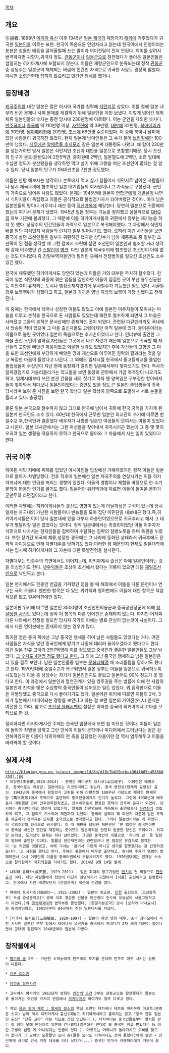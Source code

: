 [[목차]]
== 개요 ==
引揚者. 1868년 [[메이지 유신]] 이후 1945년 [[일본 제국]]의 패망까지 [[해외]]에 거주했다가 귀국한 [[일본인]]을 이르는 표현. 한국어 독음으론 인양자라고 읽는데 한국어에서 인양이라는 표현은 침몰한 배등을 끌어올릴때 쓰는 말이라 의미전달이 전혀 안된다. 의미를 살려서 번역하자면 귀향자,귀국자 정도. [[관동군]]이나 [[일본군]]으로 참전했다가 돌아온 일본인들은 엄밀히는 히키아게샤에 포함되지 않는다. 이들은 재향군인으로 분류되는데 정작 [[관동군]] 중 상당수는 일본군이 해체되는 바람에 민간인 자격으로 귀국한 사람도 굉장히 많았다. 아니면 [[소련군]]한테 잡히지 않으려고 민간인 행세를 했거나. 

== 등장배경 ==
[[제국주의]]를 내건 일본은 많은 아시아 국가를 침략해 [[식민지]]로 삼았다. 이를 겸해 일본 내부의 빈곤 문제나 사회 문제를 해결하기 위해 일본인을 이민 보냈다. 이렇게 넘어간 해외 체류 일본인들의 숫자는 종전 당시에 230만명에 이르렀다. 이는 군인을 제외한 숫자다. [[만주국]]이나 [[중국]]에 약 110만명 이상, [[사할린]]에 약 38만명, [[대만]]에 32만명, [[북아메리카]]에 30만명, [[남아메리카]]에 20만명, [[조선]]에 69만명 수준이었다. 이 중에 북미나 남미에 있던 사람들이 귀국하진 않았다. 현재 일본계 남미인들은 그 수가 불어 [[브라질]]에만 100만이 넘었다. [[페루]]에선 [[알베르토 후지모리]] 같은 일본계 대통령도 나왔고. 왜 합이 230만을 넘는가하면 당시 일본은 식민지인 조선과 대만을 일본으로 포함했기때문. 당시 조선의 인구가 본토(한반도)에 2천5백만, 중화권에 2백만, 일본열도에 2백만, 소련 일대에 수십만 정도가 분산됐음을 생각하면 먹고 살기 위해 고향을 떠난 조선인이 많다는 걸 알 수 있다. 당시 일본의 인구가 1945년즈음 7천만 정도였다.

이들은 한탕 해보자는 생각이나 본토에서 먹고 살기 힘들어서 식민지로 넘어온 사람들이나 당시 제국주의에 협조하던 일본 대기업들의 회사원이나 그 가족들로 구성됐다. 군인의 가족으로 넘어온 사람도 많았다. 문제는 1945년에 일본이 [[연합군]]에게 [[개발살]]이 나면서 식민지들이 독립했고 이들은 공식적으로 불법점거자가 되어버렸단 것이다. 이때 남은 일본인들의 땅이나 거주지나 재산 등이 [[적산가옥]]에 해당한다. 당연히 일본으로 귀환해야 했는데 여기서 문제가 생겼다. 1945년 일본 정부는 기능을 정지했고 실질적으로 [[GHQ]]의 하부 기관에 불과했다. 그 때문에 이들 히키아게샤들의 귀환에서 정부는 제기능을 하지 못 했다. 상당수의 민간인들이 자력으로 일본으로 복귀해야했다. 그 과정에서 식민지배를 받던 피식민지 사람들의 린치가 일부 일어나기도 했다. 오히려 이런 사건들을 보면 중국에 살던 조선인들은 일부가 귀환하긴 했지만 상당수가 남아 재중동포 중 일부인 조선족이 된 점을 생각할 때 그런 점에서 소련에 살던 조선인이 일본인과 협조할 거라 생각해 강제 이주했던 건 [[스탈린]]의 [[병크]]. 다만 일본의 제국주의에 협조했던 조선인이 아예 없는 것도 아니었다.즉,친일부역자들인데 필리핀 등에서 전쟁범죄를 일으킨 조선인도 소수 있긴 했다.

한국에 체류했던 히키아게샤도 당연히 있는데 이들은 거의 대부분 무사히 철수했다. 한국이 일본 식민지배 와중에 겪은 일들을 감안하면 이들이 집결한 곳이 부산 용두산공원 등 치안력이 유지되는 도시나 행정소재지였기에 무사철수가 가능했단 말도 있다. 시골일 경우 보복행위가 심했다고 하고, 일본과 가까운 영남 지방의 보복이 가장 심했다고 전해진다. 

이 중에는 한국에서 태어나 성장한 이들도 많았고 아예 일본인 이주자들이 모여사는 마을을 이루고 본적을 한국으로 둔 사람들도 있었는데 패전후 철수하게 되면서 그 마을은 사라졌고 그들의 본적은 문서상에만 존재하는 곳이 되었다. 관련된 다큐멘터리도 국내에서 방송된 적이 있으며 그 마을 출신자들도 고령이지만 아직 일본에 있다. 불이촌이라는 이름으로 불린 곳이었다.일본어 독음으로는 후지촌이었다고 한다. 인터뷰에 출연한 그 마을 출신 노인이 말하길,자신들은 그곳에서 나고 자랐기 때문에 일본으로 귀국할 때 자신들의 고향을 빼앗긴 마음이었고 억울한 생각도 있었지만 후에 자신들의 고향인 그 마을 또한 조선인에게 부당하게 빼앗은 땅과 재산으로 이루어진 침략의 결과라는 것을 알고 복잡한 마음이 들었다고 나온다. 그 외에도 일제시절 한국에서 중고등학교를 졸업한 졸업생들이 수십년이 지난 현재 동창회가 열리면 일본에서부터 찾아오기도 한다. 역사가 일제강점기로 거슬러올라가는 학교들을 보면 동창회 관련해서 가끔 목격담이 나오기도 하고, 일제시대부터 쓰던 본관 건물을 새로 짓기로 하자 웬 양복입은 구부정한 할아버지들이 찾아와서 쳐다보니 일본인이었다는 증언도 있을 정도.[* 일본인 졸업생들이 귀국 당시라며 보여 준 사진을 보면 한국 학생과 일본 학생이 양쪽으로 도열해서 서로 눈물을 흘리고 있다. 충공깽] 

물론 일본 본국으로 철수하지 않고 그대로 한국에 남아서 귀화해 한국 국적을 가지게 된 일본계 한국인도 소수 있다. 60년대 한국에서 근무한 일본인 외교관의 수기에 따르면 한일수교 후,한국인과 결혼했다 배우자가 사망한 일본인 여성들이 모여사는 마을이 있었다고  나온다. 일본 대사관에서는 그런 여성들을 찾아내서 귀국시키곤 했는데 그 중 몇 몇이 오히려 일본 생활을 적응하지 못하고 한국으로 돌아와 그 마을에서 사는 일이 있었다고 한다. 

== 귀국 이후 ==
하여튼 식민 지배에 피해를 입었던 아시아인들 입장에선 가해자였지만 정작 이들은 일본으로 돌아가 차별당했다. 전후 직후에 일본에선 일본 제국주의를 연상시키는 이들 히키아게샤에 대한 언급을 꺼리는 경향이 있었다. 이들의 경험이나 체험을 바탕으로 한 수기문학이 한동안 인기를 끌기도 했다. 일본어판 위키백과에 따르면 이들이 들여온 문화가 군만두와 라면집이라고 한다.

이러한 차별에는 히키아게샤들의 출신도 영향이 있는게 아닐까싶은 구석이 있는데 당시 일제는 자국내의 가난한 사람들이나 빈농들을 모아 집단 이민단을 내보내곤 했다.즉,히키아게샤들은 이미 당시 일본내에 있을 때부터 하층민이었으므로 귀국후라고 해서 그 대우가 별달라질 일은 없었다는 것이다. 정작 일본내에서는 하층민이었던 이들 이주자가 식민지로 나가서는 현지인들을 핍박하며 수탈하는 침략의 첨병노릇을 하며 특권을 누렸다. 또한 장기간 외국에 체류,성장한 경우에는 그 나라에 동화된 상태라서 귀국후에도 문화적 차이등으로 인해 차별대우를 당하기도 했다.이러한 점 때문인지 현재도 일본대학에서는 입시때 히키아게샤와 그 자손에 대한 특별전형을 실시한다.

차별대우는 인종주의 측면에서도 이어지는데, 히키아게샤 출신은 아예 일본인이라는 것을 의심받기도 한다. [[넷우익]]들은 조상이 조선에서 왔다는 기록이 있으면 대뜸 [[재일조선인]]으로 낙인찍고 본다.

일본 현지에서도 한동안 언급을 기피했던 점을 볼 때 해외에서 이들을 다룬 문헌이나 연구는 극히 드물다. 웬만한 항목은 다 있는 위키백과 영어판에도 이들에 대한 항목은 직접적으론 없고 일본어판에만 있다.

일본어판 위키에 따르면 일본인 3000명이 조선인민의용군과 중국공산당군에 의해 [http://ja.wikipedia.org/wiki/%E9%80%9A%E5%8C%96%E4%BA%8B%E4%BB%B6 학살당한 사건]도 있다는데 정작 이 항목의 다른 언어판은 존재하지 않는다. 하지만 어차피 다른 나라에서 전쟁을 일으킨 당사자 국가의 피해는 별로 관심이 없는것이 사실이다. 그래서 다른 언어판에는 존재하지 않는 경우가 많다. 

특이한 점은 중국 쪽에선 그냥 중국인 행세를 하며 남은 사람들도 있었다는 거다. 어떤 사람들은 자식을 알던 중국인에게 맡기고 나중에 데리러 돌아오겠다고 했다고도 한다. 이런 일본 잔류 고아가 2천7백명에 이를 정도였고 중국인과 결혼한 일본인들도 그냥 남았다. [http://ja.wikipedia.org/wiki/%E4%B8%AD%E5%9B%BD%E6%AE%8B%E7%95%99%E6%97%A5%E6%9C%AC%E4%BA%BA 그 숫자도 4천명 정도 됐다고 한다.] 그 외에 그냥 중국인 행세하고 남은 일본인은 더 있을 걸로 보인다. 남은 일본인들중 일부는 [[문화대혁명]] 때 조리돌림을 당하기도 했다고 한다. 1970년대에 중일수교가 복구되면서 일본 정부는 이들을 일본으로 귀국하도록 시도했는데 이들 중 상당수는 자기가 일본인인지도 몰랐고 일본어도 90% 정도가 못 했다고 한다. 이 과정에서 일본인과 혈연관계가 있음 영주권을 주는 법률에 의해 한 사람의 일본인과 친척을 맺은 수십명의 중국인들이 넘어오는 일도 있었다. 뭐 짐작한대로 이들은 차별당했고 중국으로 다시 돌아가기도 했다. 일본어판 위키에 따르면 이들의 2세, 3세가 일본에서 마피아되는 경향을 보인다고 하는 걸 보면 일본의 가이진(外人) 인식은 여전한 듯 하다. 참고로 [[초신성 플래시맨]]의 설정은 이러한 중국의 히키아게샤 고아를 모티브로 한 것.

정리하자면 히키아게샤란 주제는 한국인 입장에서 보면 참 미묘한 것이다. 이들이 일본에 돌아가 차별을 당하고 그런 인식이 이들의 문학이나 미디어에서 드러난다는 점은 감안해야겠지만 이들이 식민지배의 한 축을 담당했던 자들이란 점 역시 염두해두고 이들을 바라봐야 할 것이다.
== 실제 사례 ==
 http://blogimg.goo.ne.jp/user_image/1d/8d/d10c7b419ecbe4364fb85c4538b01bd7.jpg
 * 이향란(李香蘭,1920-2014) - 본명은 야마구치 요시코(山口淑子). 이향란은 예명으로, 중국어로는 리샹란, 일본어로는 리코란이라고 읽는다. 중국 봉천성(현재의 요령성) 출신. 1943년에 중국에서 항일의식 고취를 위해 아편전쟁 100주년 기념으로 제작한 만세유방 (萬世流芳)에서 주역으로 출연하여 중국인들에게도 인기가 높았다. 그런데 1938년에 배우로서 데뷔했던 곳이 만주영화협회였고, 전속배우로서 활동한 경력이 전후에 문제가 되었다. 당시에는 중국인이라고 알려져 있었는데, 일제의 선전영화에 계속해서 출연했으니 [[한간]]죄가 성립하게 되고, 그 혐의로 기소되어 재판까지 갔었다. 중국어 실력이 꽤 되었기 때문에 일본 호적을 제출하기 전까지는 모두들 중국인으로 생각했다고 한다. 그러나 일본인이라는 게 확인되어 국외추방의 형식으로 귀국했다. 이 때 재판을 담당한 재판관은 '본 법정은 중국인이면서 중국을 배신한 한간을 재판하는 곳이므로 일본국적을 완전히 입증한 당신은 무죄이다. 하지만 논리상, 도의상의 문제는 하나 남아있다. 그것은 중국인의 이름으로 '지나의 밤' 등 일련의 영화에 출연한 것이다. 법률상 한간재판과는 관련없으나 본 법정은 유감으로 생각한다.'는 의견을 덧붙였고, 이에 그녀는 '젊어서 그런게 아니고 생각을 잘못했다는 걸 인정하겠습니다.'고 사죄를 했다고 한다. 후에는 홍콩에서 배우로 출연하고, 동시에 주제가 앨범이 발매되면서 다시 이향란의 이름을 중국어권에서 부활시키기도 했다. 1970년대에는 민자당 소속으로 참의원에서 [[국회의원]]을 지내기도 했다. 2014년 9월 14일 별세.

 * 나리타 유타카(成田豊, 1929-2011) - 일본 최대의 광고기업인 [[덴츠]]의 전 회장으로 [[천안]]출신 이다. 다만 사람들에게 천안이 어딘지 설명하기가 귀찮아서 [서울] 출신이라고 설명했다고. 한국에서 자란 배경탓인지 [한일관계] 개선에 신경을 썼다.

 * 마에다 토시카즈(前田利一, 1921-2002) - 일본의 외교관. [[인천]] 출신으로 [조선총독부] 부설 경성중학교[* 광복 이후 경성중 건물을 미군정이 인수해 오늘날의 서울고등학교가 되었다.]와 [[경성제국대학]] 법학부를 졸업했다. [한일기본조약] 당시 [오히라 마사요시]의 통역관이었고, 1981년부터 84년까지 주한 일본대사를 지냈다.

 * [미후네 토시로](三船敏郎, 1920-1997) - 일본의 유명 영화 배우. 중국 칭다오에서 사진 기사인 일본인 부부 밑에서 태어나서 유년기를 중국에서 지내다가 2차 세계 대전이 일어나면서 군대에 징집되어 1940년에야 일본에 가봤다.
== 창작물에서 ==
 * [[명가의 술]] 2부 - 가난한 소작농에게 만주국의 토지를 준다며 만주로 이주 시키는 상황이 나온다.

 * [[요코 이야기]] 

 * [[점성술 살인사건]]

 * 고바야시 마사키의 1962년작 영화인 [[인간의 조건]] 3부는 관동군으로 참전했다가 일본으로 돌아가는 주인공 카지의 관점에서 [[히키아게샤]] 이야기도 일부 다루고 있다.

 * 게임 [[용과 같이 제로 : 맹세의 장소]]의 핵심 조연인 타치바나 테츠와 마키무라 마코토(본명은 소교) 남매 역시 히키아게샤 출신(대놓고 히키아게샤라고 불리지는 않고 "중국 잔류 일본인 출신" "잔류 고아" 라는 식으로 간접 언급된다.). 타치바나는 중국인들로부터 멸시를 받는 걸 참다 못해 단신으로 일본에 건너왔다(일본에선 반대로 또 중국인 취급 받았다는 등 여간 고생이 심한 게 아니었다는 언급이 있다.). 마코토는 어머니가 돌아가시고 오빠를 찾으러 왔다가 그 오빠의 오른팔인 오다 준(물론 오다도 타치바나도 전혀 몰랐다)에게 실명 + 인신매매 크리로 인생 막장 테크를 타나 싶다가(...) 중국인 안마사 리웬하이에게 거두어 졌다. 
